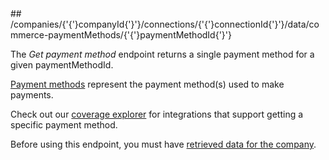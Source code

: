 
<MethodPill method="get" />
## /companies/{'{'}companyId{'}'}/connections/{'{'}connectionId{'}'}/data/commerce-paymentMethods/{'{'}paymentMethodId{'}'}

The *Get payment method* endpoint returns a single payment method for a given paymentMethodId.

[Payment methods](https://docs.codat.io/commerce-api#/schemas/PaymentMethod) represent the payment method(s) used to make payments.

Check out our [coverage explorer](https://knowledge.codat.io/supported-features/commerce?view=tab-by-data-type&dataType=commerce-paymentMethods) for integrations that support getting a specific payment method.

Before using this endpoint, you must have [retrieved data for the company](https://docs.codat.io/codat-api#/operations/refresh-company-data).

